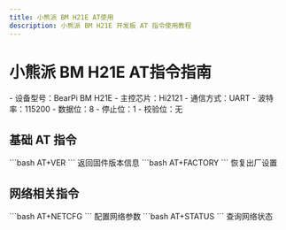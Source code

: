```yaml
---
title: 小熊派 BM H21E AT使用
description: 小熊派 BM H21E 开发板 AT 指令使用教程
---
```



# 小熊派 BM H21E AT指令指南

<Card title="设备信息" icon="information">
  - 设备型号：BearPi BM H21E
  - 主控芯片：Hi2121
  - 通信方式：UART
  - 波特率：115200
  - 数据位：8
  - 停止位：1
  - 校验位：无
</Card>

## 基础 AT 指令

<Tabs>
  <TabItem label="查询版本">
    ```bash
    AT+VER
    ```
    返回固件版本信息
  </TabItem>

  <TabItem label="恢复出厂">
    ```bash
    AT+FACTORY
    ```
    恢复出厂设置
  </TabItem>
</Tabs>

## 网络相关指令

<Tabs>
  <TabItem label="配置网络">
    ```bash
    AT+NETCFG
    ```
    配置网络参数
  </TabItem>

  <TabItem label="查询状态">
    ```bash
    AT+STATUS
    ```
    查询网络状态
  </TabItem>
</Tabs>
